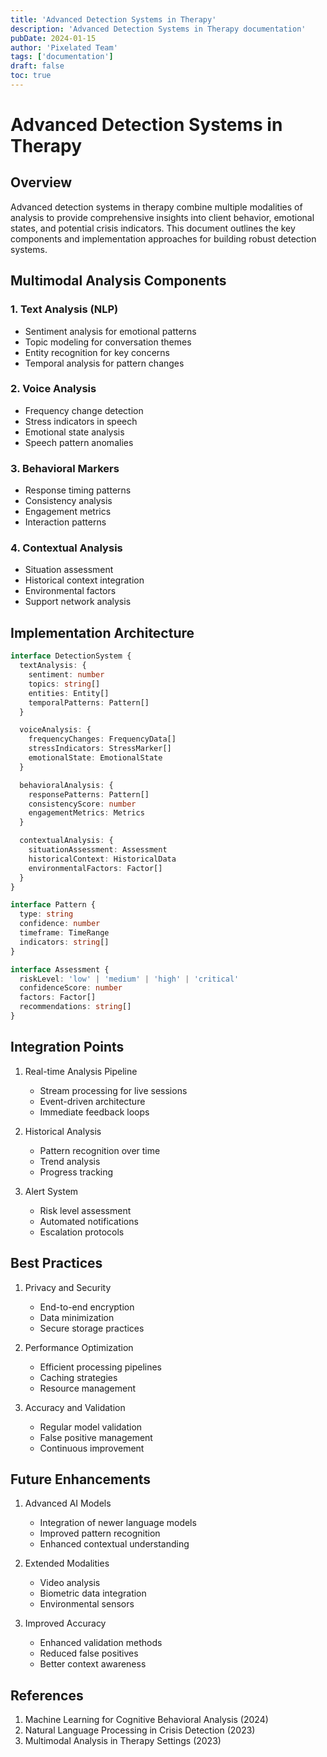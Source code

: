 ```yaml
---
title: 'Advanced Detection Systems in Therapy'
description: 'Advanced Detection Systems in Therapy documentation'
pubDate: 2024-01-15
author: 'Pixelated Team'
tags: ['documentation']
draft: false
toc: true
---
```


# Advanced Detection Systems in Therapy

## Overview

Advanced detection systems in therapy combine multiple modalities of analysis to provide comprehensive insights into client behavior, emotional states, and potential crisis indicators. This document outlines the key components and implementation approaches for building robust detection systems.

## Multimodal Analysis Components

### 1. Text Analysis (NLP)

- Sentiment analysis for emotional patterns
- Topic modeling for conversation themes
- Entity recognition for key concerns
- Temporal analysis for pattern changes

### 2. Voice Analysis

- Frequency change detection
- Stress indicators in speech
- Emotional state analysis
- Speech pattern anomalies

### 3. Behavioral Markers

- Response timing patterns
- Consistency analysis
- Engagement metrics
- Interaction patterns

### 4. Contextual Analysis

- Situation assessment
- Historical context integration
- Environmental factors
- Support network analysis

## Implementation Architecture

```typescript
interface DetectionSystem {
  textAnalysis: {
    sentiment: number
    topics: string[]
    entities: Entity[]
    temporalPatterns: Pattern[]
  }

  voiceAnalysis: {
    frequencyChanges: FrequencyData[]
    stressIndicators: StressMarker[]
    emotionalState: EmotionalState
  }

  behavioralAnalysis: {
    responsePatterns: Pattern[]
    consistencyScore: number
    engagementMetrics: Metrics
  }

  contextualAnalysis: {
    situationAssessment: Assessment
    historicalContext: HistoricalData
    environmentalFactors: Factor[]
  }
}

interface Pattern {
  type: string
  confidence: number
  timeframe: TimeRange
  indicators: string[]
}

interface Assessment {
  riskLevel: 'low' | 'medium' | 'high' | 'critical'
  confidenceScore: number
  factors: Factor[]
  recommendations: string[]
}
```

## Integration Points

1. Real-time Analysis Pipeline

   - Stream processing for live sessions
   - Event-driven architecture
   - Immediate feedback loops

2. Historical Analysis

   - Pattern recognition over time
   - Trend analysis
   - Progress tracking

3. Alert System
   - Risk level assessment
   - Automated notifications
   - Escalation protocols

## Best Practices

1. Privacy and Security

   - End-to-end encryption
   - Data minimization
   - Secure storage practices

2. Performance Optimization

   - Efficient processing pipelines
   - Caching strategies
   - Resource management

3. Accuracy and Validation
   - Regular model validation
   - False positive management
   - Continuous improvement

## Future Enhancements

1. Advanced AI Models

   - Integration of newer language models
   - Improved pattern recognition
   - Enhanced contextual understanding

2. Extended Modalities

   - Video analysis
   - Biometric data integration
   - Environmental sensors

3. Improved Accuracy
   - Enhanced validation methods
   - Reduced false positives
   - Better context awareness

## References

1. Machine Learning for Cognitive Behavioral Analysis (2024)
2. Natural Language Processing in Crisis Detection (2023)
3. Multimodal Analysis in Therapy Settings (2023)
